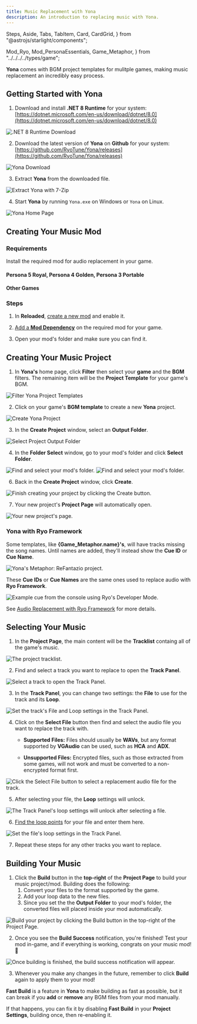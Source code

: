 ```yaml
---
title: Music Replacement with Yona
description: An introduction to replacing music with Yona.
---
```


  Steps,
  Aside,
  Tabs,
  TabItem,
  Card,
  CardGrid,
} from "@astrojs/starlight/components";

  Mod_Ryo,
  Mod_PersonaEssentials,
  Game_Metaphor,
} from "../../../../types/game";


**Yona** comes with BGM project templates for mulitple games, making music replacement an incredibly easy process.

## Getting Started with Yona

1. Download and install **.NET 8 Runtime** for your system: [https://dotnet.microsoft.com/en-us/download/dotnet/8.0](https://dotnet.microsoft.com/en-us/download/dotnet/8.0)

<Image src={img_dl_net8} alt=".NET 8 Runtime Download" />

2. Download the latest version of **Yona** on **Github** for your system: [https://github.com/RyoTune/Yona/releases](https://github.com/RyoTune/Yona/releases)

<Image src={img_dl_yona} alt="Yona Download" />

3. Extract **Yona** from the downloaded file.

<Image src={img_extract_yona} alt="Extract Yona with 7-Zip" />

4. Start **Yona** by running `Yona.exe` on Windows or `Yona` on Linux.

<Image src={img_yona_home} alt="Yona Home Page" />

## Creating Your Music Mod

### Requirements

Install the required mod for audio replacement in your game.

#### Persona 5 Royal, Persona 4 Golden, Persona 3 Portable

<ModInfoContainer mod={Mod_PersonaEssentials} />

#### Other Games

<ModInfoContainer mod={Mod_Ryo} />

### Steps

1. In **Reloaded**, [create a new mod](/guides/reloaded/01-create-mod) and enable it.

2. [Add a **Mod Dependency**](/guides/reloaded/02-mod-dependency) on the required mod for your game.

3. Open your mod's folder and make sure you can find it.

## Creating Your Music Project

1. In **Yona's** home page, click **Filter** then select your **game** and the **BGM** filters. The remaining item will be the **Project Template** for your game's BGM.

<Image src={img_yona_filter} alt="Filter Yona Project Templates" />

2. Click on your game's **BGM template** to create a new **Yona** project.

<Image src={img_yona_create_project} alt="Create Yona Project" />

3. In the **Create Project** window, select an **Output Folder**.

<Image src={img_yona_select_output} alt="Select Project Output Folder" />

4. In the **Folder Select** window, go to your mod's folder and click **Select Folder**.

<Image src={img_yona_select_folder} alt="Find and select your mod's folder." />

<Image src={img_yona_with_output} alt="Find and select your mod's folder." />

6. Back in the **Create Project** window, click **Create**.

<Image
  src={img_yona_create_project_finish}
  alt="Finish creating your project by clicking the Create button."
/>

7. Your new project's **Project Page** will automatically open.

<Image src={img_yona_project} alt="Your new project's page." />

### Yona with Ryo Framework

Some templates, like **{Game_Metaphor.name}'s**, will have tracks missing the song names.
Until names are added, they'll instead show the **Cue ID** or **Cue Name**.

<Image src={img_yona_project_mf} alt="Yona's Metaphor: ReFantazio project." />

These **Cue IDs** or **Cue Names** are the same ones used to replace audio with **Ryo Framework**.

<Image
  src={img_ryo_console_cue}
  alt="Example cue from the console using Ryo's Developer Mode."
/>

See [Audio Replacement with Ryo Framework](/guides/audio/audio-replacement-ryo) for more details.

## Selecting Your Music

1. In the **Project Page**, the main content will be the **Tracklist** containg all of the game's music.

<Image src={img_yona_project_tracklist} alt="The project tracklist." />

2. Find and select a track you want to replace to open the **Track Panel**.

<Image
  src={img_yona_project_track_panel}
  alt="Select a track to open the Track Panel."
/>

3. In the **Track Panel**, you can change two settings: the **File** to use for the track and its **Loop**.

<Image
  src={img_yona_project_track_panel_settings}
  alt="Set the track's File and Loop settings in the Track Panel."
/>

4. Click on the **Select File** button then find and select the audio file you want to replace the track with.

   - **Supported Files:** Files should usually be **WAVs**, but any format supported by **VGAudio** can be used, such as **HCA** and **ADX**.

   - **Unsupported Files:** Encrypted files, such as those extracted from some games, will not work and must be converted to a non-encrypted format first.

<Image
  src={img_yona_project_track_panel_select_file}
  alt="Click the Select File button to select a replacement audio file for the track."
/>

5. After selecting your file, the **Loop** settings will unlock.

<Image
  src={img_yona_project_track_panel_with_file}
  alt="The Track Panel's loop settings will unlock after selecting a file."
/>

6. [Find the loop points](/guides/audio/music-looping) for your file and enter them here.

<Image
  src={img_yona_project_track_panel_with_loop}
  alt="Set the file's loop settings in the Track Panel."
/>

7. Repeat these steps for any other tracks you want to replace.

## Building Your Music

1. Click the **Build** button in the **top-right** of the **Project Page** to build your music project/mod. Building does the following:
   1. Convert your files to the format supported by the game.
   2. Add your loop data to the new files.
   3. Since you set the the **Output Folder** to your mod's folder, the converted files will placed inside your mod automatically.

<Image
  src={img_yona_project_build_button}
  alt="Build your project by clicking the Build button in the top-right of the Project Page."
/>

2. Once you see the **Build Success** notification, you're finished! Test your mod in-game, and if everything is working, congrats on your music mod! 🎉

<Image
  src={img_yona_project_build_finish}
  alt="Once building is finished, the build success notification will appear."
/>

3. Whenever you make any changes in the future, remember to click **Build** again to apply them to your mod!

<Aside type="tip" title="Fast Build and You">

**Fast Build** is a feature in **Yona** to make building as fast as possible, but it can break if you **add** or **remove** any BGM files from your mod manually.

If that happens, you can fix it by disabling **Fast Build** in your **Project Settings**, building once, then re-enabling it.

</Aside>
